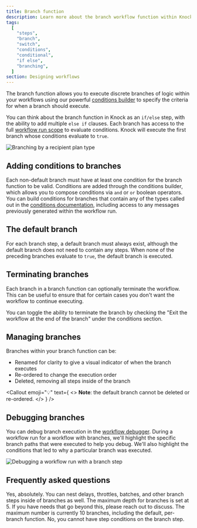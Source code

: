 ```yaml
---
title: Branch function
description: Learn more about the branch workflow function within Knock's notification engine.
tags:
  [
    "steps",
    "branch",
    "switch",
    "conditions",
    "conditional",
    "if else",
    "branching",
  ]
section: Designing workflows
---
```


The branch function allows you to execute discrete branches of logic within your workflows using our powerful [conditions builder](/concepts/conditions) to specify the criteria for when a branch should execute.

You can think about the branch function in Knock as an `if/else` step, with the ability to add multiple `else if` clauses. Each branch has access to the full [workflow run scope](/concepts/conditions#condition-types) to evaluate conditions. Knock will execute the first branch whose conditions evaluate to `true`.

![Branching by a recipient plan type](/images/branch-step.png)

## Adding conditions to branches

Each non-default branch must have at least one condition for the branch function to be valid. Conditions are added through the conditions builder, which allows you to compose conditions via `and` or `or` boolean operators. You can build conditions for branches that contain any of the types called out in the [conditions documentation](/concepts/conditions#condition-types), including access to any messages previously generated within the workflow run.

## The default branch

For each branch step, a default branch must always exist, although the default branch does not need to contain any steps. When none of the preceding branches evaluate to `true`, the default branch is executed.

## Terminating branches

Each branch in a branch function can optionally terminate the workflow. This can be useful to ensure that for certain cases you don't want the workflow to continue executing.

You can toggle the ability to terminate the branch by checking the "Exit the workflow at the end of the branch" under the conditions section.

## Managing branches

Branches within your branch function can be:

- Renamed for clarity to give a visual indicator of when the branch executes
- Re-ordered to change the execution order
- Deleted, removing all steps inside of the branch

<Callout
  emoji="💡"
  text={
    <>
      <strong>Note</strong>: the default branch cannot be deleted or re-ordered.
    </>
  }
/>

## Debugging branches

You can debug branch execution in the [workflow debugger](/send-notifications/debugging-workflows). During a workflow run for a workflow with branches, we'll highlight the specific branch paths that were executed to help you debug. We'll also highlight the conditions that led to why a particular branch was executed.

![Debugging a workflow run with a branch step](/images/branch-step-debugging.png)

## Frequently asked questions

<AccordionGroup>
  <Accordion title="Do branches work with delays, throttles, and batch functions?">
    Yes, absolutely. You can nest delays, throttles, batches, and other branch
    steps inside of branches as well.
  </Accordion>
  <Accordion title="What's the maximum depth or number of branch steps I can have in a workflow?">
    The maximum depth for branches is set at 5. If you have needs that go beyond
    this, please reach out to discuss.
  </Accordion>
  <Accordion title="What's the maximum number of branches I can have in a branch function?">
    The maximum number is currently 10 branches, including the default,
    per-branch function.
  </Accordion>
  <Accordion title="Can I have conditions on the execution of the branch step itself?">
    No, you cannot have step conditions on the branch step.
  </Accordion>
</AccordionGroup>
